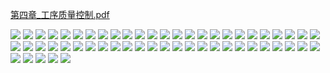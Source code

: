 [第四章_工序质量控制.pdf](/pdfs/第四章_工序质量控制.pdf)

![](/images/第四章_工序质量控制_页面_01.png)
![](/images/第四章_工序质量控制_页面_02.png)
![](/images/第四章_工序质量控制_页面_03.png)
![](/images/第四章_工序质量控制_页面_04.png)
![](/images/第四章_工序质量控制_页面_05.png)
![](/images/第四章_工序质量控制_页面_06.png)
![](/images/第四章_工序质量控制_页面_07.png)
![](/images/第四章_工序质量控制_页面_08.png)
![](/images/第四章_工序质量控制_页面_09.png)
![](/images/第四章_工序质量控制_页面_10.png)
![](/images/第四章_工序质量控制_页面_11.png)
![](/images/第四章_工序质量控制_页面_12.png)
![](/images/第四章_工序质量控制_页面_13.png)
![](/images/第四章_工序质量控制_页面_14.png)
![](/images/第四章_工序质量控制_页面_15.png)
![](/images/第四章_工序质量控制_页面_16.png)
![](/images/第四章_工序质量控制_页面_17.png)
![](/images/第四章_工序质量控制_页面_18.png)
![](/images/第四章_工序质量控制_页面_19.png)
![](/images/第四章_工序质量控制_页面_20.png)
![](/images/第四章_工序质量控制_页面_21.png)
![](/images/第四章_工序质量控制_页面_22.png)
![](/images/第四章_工序质量控制_页面_23.png)
![](/images/第四章_工序质量控制_页面_24.png)
![](/images/第四章_工序质量控制_页面_25.png)
![](/images/第四章_工序质量控制_页面_26.png)
![](/images/第四章_工序质量控制_页面_27.png)
![](/images/第四章_工序质量控制_页面_28.png)
![](/images/第四章_工序质量控制_页面_29.png)
![](/images/第四章_工序质量控制_页面_30.png)
![](/images/第四章_工序质量控制_页面_31.png)
![](/images/第四章_工序质量控制_页面_32.png)
![](/images/第四章_工序质量控制_页面_33.png)
![](/images/第四章_工序质量控制_页面_34.png)
![](/images/第四章_工序质量控制_页面_35.png)
![](/images/第四章_工序质量控制_页面_36.png)
![](/images/第四章_工序质量控制_页面_37.png)
![](/images/第四章_工序质量控制_页面_38.png)
![](/images/第四章_工序质量控制_页面_39.png)
![](/images/第四章_工序质量控制_页面_40.png)
![](/images/第四章_工序质量控制_页面_41.png)
![](/images/第四章_工序质量控制_页面_42.png)
![](/images/第四章_工序质量控制_页面_43.png)
![](/images/第四章_工序质量控制_页面_44.png)
![](/images/第四章_工序质量控制_页面_45.png)
![](/images/第四章_工序质量控制_页面_46.png)
![](/images/第四章_工序质量控制_页面_47.png)
![](/images/第四章_工序质量控制_页面_48.png)
![](/images/第四章_工序质量控制_页面_49.png)
![](/images/第四章_工序质量控制_页面_50.png)
![](/images/第四章_工序质量控制_页面_51.png)
![](/images/第四章_工序质量控制_页面_52.png)
![](/images/第四章_工序质量控制_页面_53.png)
![](/images/第四章_工序质量控制_页面_54.png)
![](/images/第四章_工序质量控制_页面_55.png)